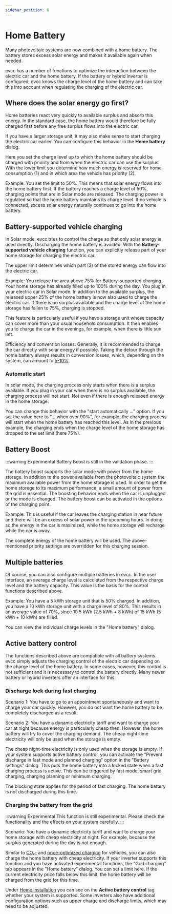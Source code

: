 ```yaml
---
sidebar_position: 6
---
```



# Home Battery

Many photovoltaic systems are now combined with a home battery.
The battery stores excess solar energy and makes it available again when needed.

evcc has a number of functions to optimize the interaction between the electric car and the home battery.
If the battery or hybrid inverter is configured, evcc knows the charge level of the home battery and can take this into account when regulating the charging of the electric car.

## Where does the solar energy go first?

Home batteries react very quickly to available surplus and absorb this energy.
In the standard case, the home battery would therefore be fully charged first before any free surplus flows into the electric car.

If you have a larger storage unit, it may also make sense to start charging the electric car earlier.
You can configure this behavior in the **Home battery** dialog.

<Screenshot
  name="features/screenshots/battery-navigation"
  caption="Screenshot of Home navigation."
/>

Here you set the charge level up to which the home battery should be charged with priority and from when the electric car can use the surplus.
With the lower limit you determine how much energy is reserved for home consumption (1) and in which area the vehicle has priority (2).

<Screenshot
  name="features/screenshots/battery-priority"
  caption="Priority Home and Car"
/>

Example: You set the limit to 50%. This means that solar energy flows into the home battery first.
If the battery reaches a charge level of 50%, charging points that are in Solar mode are released.
The charging power is regulated so that the home battery maintains its charge level.
If no vehicle is connected, excess solar energy naturally continues to go into the home battery.

## Battery-supported vehicle charging

In Solar mode, evcc tries to control the charge so that only solar energy is used directly.
Discharging the home battery is avoided.
With the **Battery-supported vehicle charging** function, you can explicitly release part of your home storage for charging the electric car.

The upper limit determines which part (3) of the stored energy can flow into the electric car.

<Screenshot
  name="features/screenshots/battery-buffer"
  caption="Battery-supported vehicle charging"
/>

Example: You release the area above 75% for Battery-supported charging.
Your home storage has already filled up to 100% during the day.
You plug in your electric car in Solar mode.
In addition to the available surplus, the released upper 25% of the home battery is now also used to charge the electric car.
If there is no surplus available and the charge level of the home storage has fallen to 75%, charging is stopped.

This feature is particularly useful if you have a storage unit whose capacity can cover more than your usual household consumption.
It then enables you to charge the car in the evenings, for example, when there is little sun left.

Efficiency and conversion losses: Generally, it is recommended to charge the car directly with solar energy if possible. 
Taking the detour through the home battery always results in conversion losses, which, depending on the system, can amount to [5-10%](https://solar.htw-berlin.de/studien/stromspeicher-inspektion-2024/).

### Automatic start

In solar mode, the charging process only starts when there is a surplus available.
If you plug in your car when there is no surplus available, the charging process will not start.
Not even if there is enough released energy in the home storage.

You can change this behavior with the "start automatically ..." option.
If you set the value here to "... when over 90%", for example, the charging process will start when the home battery has reached this level.
As in the previous example, the charging ends when the charge level of the home storage has dropped to the set limit (here 75%).

<Screenshot
  name="features/screenshots/battery-bufferstart"
  caption="Automatic Start"
/>

## Battery Boost

:::warning Experimental
Battery Boost is still in the validation phase.
:::

The battery boost supports the solar mode with power from the home storage.
In addition to the power available from the photovoltaic system the maximum available power from the home storage is used.
In order to get the home storege to its maximum performance, a small amount of power from the grid is essential.
The boosting behavior ends when the car is unplugged or the mode is changed.
The battery boost can be activated in the options of the charging point.

<Screenshot
  name="features/screenshots/battery-boost"
  caption="Activate Battery Boost"
/>

Example:
This is useful if the car leaves the charging station in near future and there will be an excess of solar power in the upcoming hours. 
In doing so the energy in the car is maximized, while the home storage will recharge while the car is away.

The complete energy of the home battery will be used.
The above-mentioned priority settings are overridden for this charging session.

## Multiple batteries

Of course, you can also configure multiple batteries in evcc.
In the user interface, an average charge level is calculated from the respective charge level and the battery capacity.
This value is the basis for the control functions described above.

Example: You have a 5 kWh storage unit that is 50% charged. In addition, you have a 10 kWh storage unit with a charge level of 80%.
This results in an average value of 70%, since 10.5 kWh (2.5 kWh + 8 kWh) of 15 kWh (5 kWh + 10 kWh) are filled.

You can view the individual charge levels in the "Home battery" dialog.

## Active battery control

The functions described above are compatible with all battery systems.
evcc simply adjusts the charging control of the electric car depending on the charge level of the home battery.
In some cases, however, this control is not sufficient and it is necessary to control the battery directly.
Many newer battery or hybrid inverters offer an interface for this.

### Discharge lock during fast charging

Scenario 1: You have to go to an appointment spontaneously and want to charge your car quickly.
However, you do not want the home battery to be completely discharged as a result.

Scenario 2: You have a dynamic electricity tariff and want to charge your car at night because energy is particularly cheap then.
However, the home battery will try to cover the charging demand.
The cheap night-time electricity will only be used when the storage is empty.

The cheap night-time electricity is only used when the storage is empty.
If your system supports active battery control, you can activate the "Prevent discharge in fast mode and planned charging" option in the "Battery settings" dialog.
This puts the home battery into a locked state when a fast charging process is active. This can be triggered by fast mode, smart grid charging, charging planning or minimum charging.

The blocking state applies for the period of fast charging.
The home battery is not discharged during this time.

### Charging the battery from the grid

:::warning Experimental
This function is still experimental. Please check the functionality and the effects on your system carefully.
:::

Scenario: You have a dynamic electricity tariff and want to charge your home storage with cheap electricity at night.
For example, because the surplus generated during the day is not enough.

<Screenshot
  name="features/screenshots/battery-grid-charging"
  caption="Home battery dialog for mains charging"
/>

Similar to [CO₂-](./co2) and [price-optimized charging](./dynamic-prices) for vehicles, you can also charge the home battery with cheap electricity.
If your inverter supports this function and you have activated experimental functions, the "Grid charging" tab appears in the "Home battery" dialog.
You can set a limit here.
If the current electricity price falls below this limit, the home battery will be charged from the grid for this time.

Under [Home installation](../devices/meters) you can see on the **Active battery control** tag whether your system is supported.
Some inverters also have additional configuration options such as upper charge and discharge limits, which may need to be adjusted.
